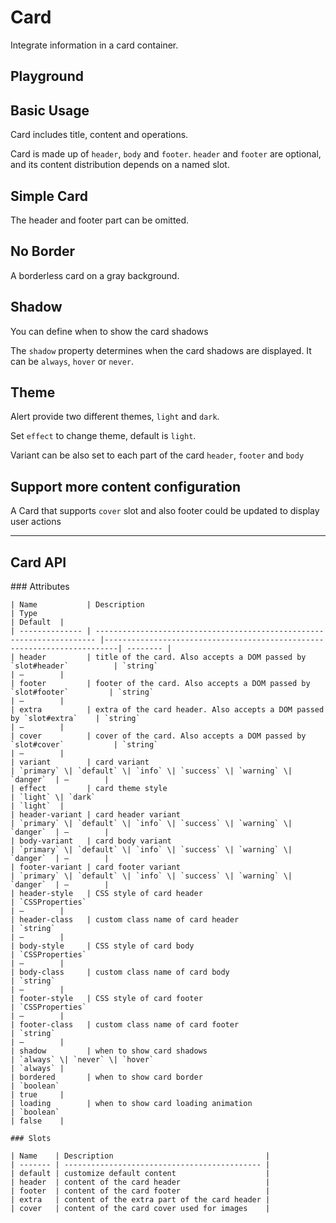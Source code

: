 
<Meta of={CardStories} />

# Card

Integrate information in a card container.

<Canvas of={CardStories.Component} />

## Playground

<Controls of={CardStories.Component} />

## Basic Usage

Card includes title, content and operations.

Card is made up of `header`, `body` and `footer`. `header` and `footer` are optional, and its content distribution depends on a named slot.

<Canvas of={CardStories.BasicUsage} />

## Simple Card

The header and footer part can be omitted.

<Canvas of={CardStories.Simple} />

## No Border

A borderless card on a gray background.

<div style={{ background: '#f0f2f5' }}>
	<Canvas of={CardStories.NoBorder} />
</div>

## Shadow

You can define when to show the card shadows

The `shadow` property determines when the card shadows are displayed. It can be `always`, `hover` or `never`.

<Canvas of={CardStories.Shadow} />

## Theme

Alert provide two different themes, `light` and `dark`.

Set `effect` to change theme, default is `light`.

<Canvas of={CardStories.Variants} />

<Canvas of={CardStories.VariantsDark} />

Variant can be also set to each part of the card `header`, `footer` and `body`

<Canvas of={CardStories.VariantsParts} />

## Support more content configuration

A Card that supports `cover` slot and also footer could be updated to display user actions

<Canvas of={CardStories.MoreContent} />

---

## Card API

<div style={{ marginTop: '30px' }}>
	### Attributes

    | Name           | Description                                                            | Type                                                                    | Default  |
    | -------------- | ---------------------------------------------------------------------- |-------------------------------------------------------------------------| -------- |
    | header         | title of the card. Also accepts a DOM passed by `slot#header`          | `string`                                                                | —        |
    | footer         | footer of the card. Also accepts a DOM passed by `slot#footer`         | `string`                                                                | —        |
    | extra          | extra of the card header. Also accepts a DOM passed by `slot#extra`    | `string`                                                                | —        |
    | cover          | cover of the card. Also accepts a DOM passed by `slot#cover`           | `string`                                                                | —        |
    | variant        | card variant                                                           | `primary` \| `default` \| `info` \| `success` \| `warning` \| `danger`  | —        |
    | effect         | card theme style                                                       | `light` \| `dark`                                                       | `light`  |
    | header-variant | card header variant                                                    | `primary` \| `default` \| `info` \| `success` \| `warning` \| `danger`  | —        |
    | body-variant   | card body variant                                                      | `primary` \| `default` \| `info` \| `success` \| `warning` \| `danger`  | —        |
    | footer-variant | card footer variant                                                    | `primary` \| `default` \| `info` \| `success` \| `warning` \| `danger`  | —        |
    | header-style   | CSS style of card header                                               | `CSSProperties`                                                         | —        |
    | header-class   | custom class name of card header                                       | `string`                                                                | —        |
    | body-style     | CSS style of card body                                                 | `CSSProperties`                                                         | —        |
    | body-class     | custom class name of card body                                         | `string`                                                                | —        |
    | footer-style   | CSS style of card footer                                               | `CSSProperties`                                                         | —        |
    | footer-class   | custom class name of card footer                                       | `string`                                                                | —        |
    | shadow         | when to show card shadows                                              | `always` \| `never` \| `hover`                                          | `always` |
    | bordered       | when to show card border                                               | `boolean`                                                               | true     |
    | loading        | when to show card loading animation                                    | `boolean`                                                               | false    |

    ### Slots

    | Name    | Description                                  |
    | ------- | -------------------------------------------- |
    | default | customize default content                    |
    | header  | content of the card header                   |
    | footer  | content of the card footer                   |
    | extra   | content of the extra part of the card header |
    | cover   | content of the card cover used for images    |

</div>
